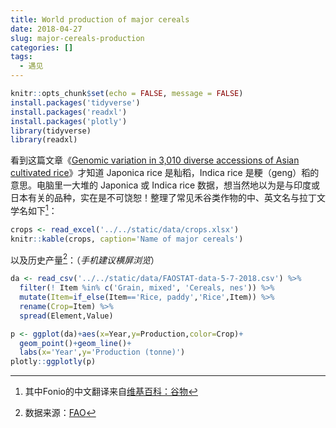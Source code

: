 ```yaml
---
title: World production of major cereals
date: 2018-04-27
slug: major-cereals-production
categories: []
tags:
  - 遇见
---
```


```r
knitr::opts_chunk$set(echo = FALSE, message = FALSE)
install.packages('tidyverse')
install.packages('readxl')
install.packages('plotly')
library(tidyverse)
library(readxl)
```

看到这篇文章《[Genomic variation in 3,010 diverse accessions of Asian cultivated rice](https://doi.org/10.1038/s41586-018-0063-9)》才知道 Japonica rice 是籼稻，Indica rice 是粳（geng）稻的意思。电脑里一大堆的 Japonica 或 Indica rice 数据，想当然地以为是与印度或日本有关的品种，实在是不可饶恕！整理了常见禾谷类作物的中、英文名与拉丁文学名如下^[其中Fonio的中文翻译来自[维基百科：谷物](https://zh.wikipedia.org/zh-cn/%E8%B0%B7%E7%89%A9)]：

```r
crops <- read_excel('../../static/data/crops.xlsx')
knitr::kable(crops, caption='Name of major cereals')
```

以及历史产量^[数据来源：[FAO](http://www.fao.org/faostat/en/#data)]：（_手机建议横屏浏览_）

```r
da <- read_csv('../../static/data/FAOSTAT-data-5-7-2018.csv') %>%
  filter(! Item %in% c('Grain, mixed', 'Cereals, nes')) %>%
  mutate(Item=if_else(Item=='Rice, paddy','Rice',Item)) %>%
  rename(Crop=Item) %>% 
  spread(Element,Value)

p <- ggplot(da)+aes(x=Year,y=Production,color=Crop)+
  geom_point()+geom_line()+
  labs(x='Year',y='Production (tonne)')
plotly::ggplotly(p)
```

